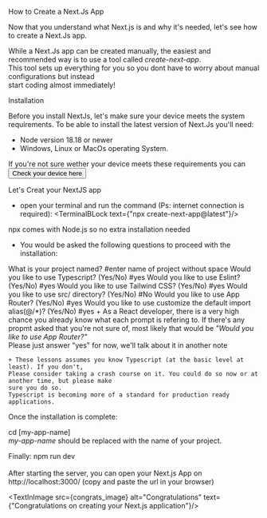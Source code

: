 
<MainHeading> How to Create a Next.Js App</MainHeading>

Now that you understand what Next.js is and why it's needed, let's see how to 
create a Next.Js app.

While a Next.Js app can be created manually, the easiest and recommended way is to use a 
tool called <em>create-next-app</em>.<br/>This tool sets up everything for you so you dont have to worry about manual configurations but instead  
start coding almost immediately!

<MyH2>Installation</MyH2>

Before you install NextJs, let's make sure your device meets the system requirements.
To be able to install the latest version of Next.Js you'll need:
+ Node version 18.18 or newer
+ Windows, Linux or MacOs operating System.

If you're not sure wether your device meets these requirements you can <button>Check your device here </button> 


<MyH2>Let's Creat your NextJS app</MyH2>

+ open your terminal and run the command (Ps: internet connection is required):
<TerminalBLock text={"npx create-next-app@latest"}/>

<Tip>
    npx comes with Node.js so no extra installation needed
</Tip>

+ You would be asked the following questions to proceed with the installation:

<CodeBLock lang="bash" title="Create-next-app prompts" >
    What is your project named? #enter name of project without space
    Would you like to use Typescript? (Yes/No) #yes
    Would you like to use Eslint? (Yes/No) #yes
    Would you like to use Tailwind CSS? (Yes/No) #yes
    Would you like to use src/ directory? (Yes/No) #No
    Would you like to use App Router? (Yes/No) #yes
    Would you like to use customize the default import alias(@/*)? (Yes/No) #yes
</CodeBLock>

<Tip>
    + As a React developer, there is a very high chance you already know
    what each prompt is refering to. 
    If there's any propmt asked that you're not sure of, most likely that would be 
    <em>"Would you like to use App Router?"</em> <br/>
    Please just answer "yes" for now, we'll talk about it in another note

    + These lessons assumes you know Typescript (at the basic level at least). If you don't,
    Please consider taking a crash course on it. You could do so now or at another time, but please make
    sure you do so.
    Typescript is becoming more of a standard for production ready applications. 
</Tip>

Once the installation is complete:

<CodeBLock title="Move into to the Nextjs app directory" lang="bash">
    cd [my-app-name]
</CodeBLock>
<br/>
<em>my-app-name</em> should be replaced with the name of your project.

Finally:
<CodeBLock title="Start the development server" lang="bash">
    npm run dev
</CodeBLock>
<br/>
<br/>
After starting the server, you can open your Next.js App on <br/>
http://localhost:3000/ (copy and paste the url in your browser)

<TextInImage src={congrats_image} alt="Congratulations" text={"Congratulations on creating your Next.js application"}/>